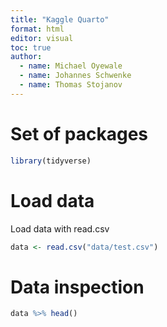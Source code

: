 ```yaml
---
title: "Kaggle Quarto"
format: html
editor: visual
toc: true
author:
  - name: Michael Oyewale
  - name: Johannes Schwenke
  - name: Thomas Stojanov
---
```


# Set of packages

```r
library(tidyverse)
```

# Load data

Load data with read.csv

```r
data <- read.csv("data/test.csv")
```

# Data inspection

```r
data %>% head()
```
